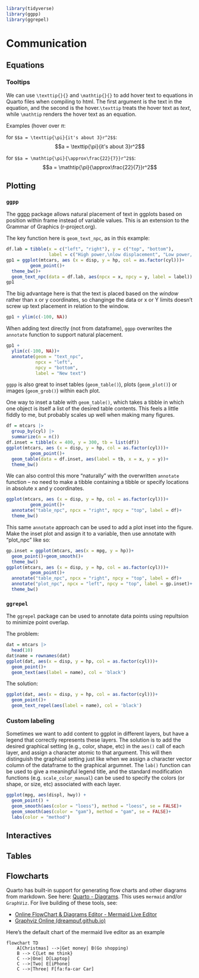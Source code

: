 ```r
library(tidyverse)
library(ggpp)
library(ggrepel)
```


# Communication

## Equations

### Tooltips

We can use `\texttip{}{}` and `\mathtip{}{}` to add hover text to equations in Quarto files when compiling to html. The first argument is the text in the equation, and the second is the hover.`\texttip` treats the hover text as *text*, while `\mathtip` renders the hover text as an equation.

Examples (hover over $\pi$:

for `$$a = \texttip{\pi}{it's about 3}r^2$$`:
$$a = \texttip{\pi}{it's about 3}r^2$$

for `$$a = \mathtip{\pi}{\approx\frac{22}{7}}r^2$$`:
$$a = \mathtip{\pi}{\approx\frac{22}{7}}r^2$$

## Plotting

### `ggpp`

The [ggpp](https://cran.r-project.org/web/packages/ggpp/vignettes/grammar-extensions.html) package allows natural placement of text in ggplots based on position within frame instead of variable values.  This is an extension to the Grammar of Graphics (r-project.org). 

The key function here is `geom_text_npc`, as in this example:

```r
df.lab = tibble(x = c("left", "right"), y = c("top", "bottom"), 
                label = c("High power,\nlow displacement", "Low power, high displacement"))
gp1 = ggplot(mtcars, aes (x = disp, y = hp, col = as.factor(cyl)))+
         geom_point()+
  theme_bw()+
  geom_text_npc(data = df.lab, aes(npcx = x, npcy = y, label = label))
gp1
```

The big advantage here is that the text is placed based on the *window* rather than x or y coordinates, so changinge the data or
x or Y limits doesn't screw up text placement in relation to the window.

```r
gp1 + ylim(c(-100, NA))
```


When adding text directly (not from dataframe), `ggpp` overwrites the `annotate` function to support natural placement.

```r
gp1 + 
  ylim(c(-100, NA))+
  annotate(geom = "text_npc",
           npcx = "left",
           npcy = "bottom",
           label = "New text")
```



`ggpp` is also great to inset tables (`geom_table()`), plots (`geom_plot()`) or images (`geom_grob()`) within each plot. 

One way to inset a table with `geom_table()`, which takes a tibble in which one object is itself a list of the desired table contents. This feels a little fiddly to me, but probably scales up well when making many figures.


```r
df = mtcars |> 
  group_by(cyl) |> 
  summarize(n = n())
df.inset = tibble(x = 400, y = 300, tb = list(df))
ggplot(mtcars, aes (x = disp, y = hp, col = as.factor(cyl)))+
         geom_point()+
  geom_table(data = df.inset, aes(label = tb, x = x, y = y))+
  theme_bw()
```

We can also control this more "naturally" with the overwritten `annotate` function -- no need to make a tibble containing a tibble or specify locations in absolute x and y coordinates.

```r
ggplot(mtcars, aes (x = disp, y = hp, col = as.factor(cyl)))+
         geom_point()+
  annotate("table_npc", npcx = "right", npcy = "top", label = df)+
  theme_bw()
```

This same `annotate` approach can be used to add a plot inset into the figure. Make the inset plot and assign it to a variable, then use annotate with "plot_npc" like so:

```r
gp.inset = ggplot(mtcars, aes(x = mpg, y = hp))+
  geom_point()+geom_smooth()+
  theme_bw()
ggplot(mtcars, aes (x = disp, y = hp, col = as.factor(cyl)))+
         geom_point()+
  annotate("table_npc", npcx = "right", npcy = "top", label = df)+
  annotate("plot_npc", npcx = "left", npcy = "top", label = gp.inset)+
  theme_bw()
```



### `ggrepel`

The `ggrepel` package can be used to annotate data points using repultsion to minimize point overlap. 

The problem:

```r
dat = mtcars |> 
  head(10)
dat$name = rownames(dat)
ggplot(dat, aes(x = disp, y = hp, col = as.factor(cyl)))+
  geom_point()+
  geom_text(aes(label = name), col = 'black')
```

The solution: 

```r
ggplot(dat, aes(x = disp, y = hp, col = as.factor(cyl)))+
  geom_point()+
  geom_text_repel(aes(label = name), col = 'black')
```



### Custom labeling

Sometimes we want to add content to ggplot in different layers, but have a legend that correctly represents these layers. The solution is to add the desired graphical setting (e.g., color, shape, etc) in the `aes()` call of each layer, and assign a character atomic to that argument. This will then distinguish the graphical setting just like when we assign a character vector column of the dataframe to the graphical argumnet. The `lab()` function can be used to give a meaningful legend title, and the standard modification functions (e.g. `scale_color_manual`) can be used to specify the colors (or shape, or size, etc) associated with each layer.

```r
ggplot(mpg, aes(displ, hwy)) + 
  geom_point() + 
  geom_smooth(aes(color = "loess"), method = "loess", se = FALSE)+
  geom_smooth(aes(color = "gam"), method = "gam", se = FALSE)+
  labs(color = "method")
```



## Interactives


## Tables

## Flowcharts

Quarto has built-in support for generating flow charts and other diagrams from markdown. See here: [Quarto - Diagrams](https://quarto.org/docs/authoring/diagrams.html). This uses `mermaid` and/or `GraphViz`. For live building of these tools, see:

- [Online FlowChart & Diagrams Editor - Mermaid Live Editor](https://mermaid.live/)
- [Graphviz Online (dreampuf.github.io)](https://dreampuf.github.io/GraphvizOnline/)


Here's the default chart of the mermaid live editor as an example

```mermaid
flowchart TD
    A[Christmas] -->|Get money| B(Go shopping)
    B --> C{Let me think}
    C -->|One| D[Laptop]
    C -->|Two| E[iPhone]
    C -->|Three| F[fa:fa-car Car]

```

